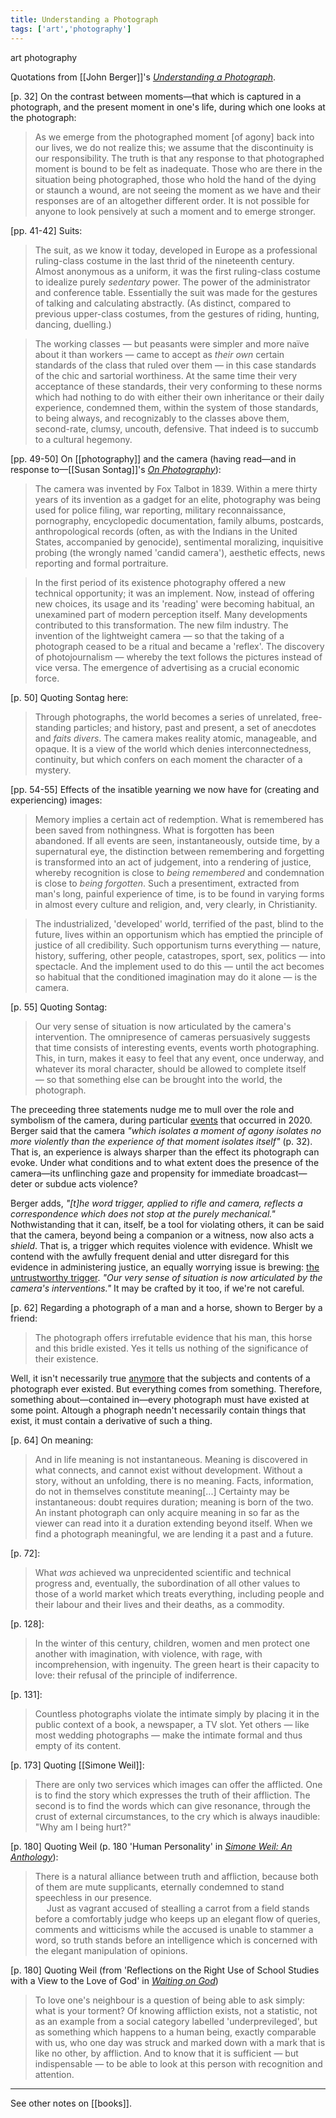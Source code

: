 ```yaml
---
title: Understanding a Photograph
tags: ['art','photography']
---
```


<NoteTag color="gray">art</NoteTag>
<NoteTag color="gray">photography</NoteTag>

Quotations from [[John Berger]]'s [*Understanding a Photograph*](https://www.worldcat.org/title/understanding-a-photograph/oclc/888677394).

[p. 32] On the contrast between moments—that which is captured in a photograph, and the present moment in one's life, during which one looks at the photograph:
> As we emerge from the photographed moment [of agony] back into our lives, we do not realize this; we assume that the discontinuity is our responsibility. The truth is that any response to that photographed moment is bound to be felt as inadequate. Those who are there in the situation being photographed, those who hold the hand of the dying or staunch a wound, are not seeing the moment as we have and their responses are of an altogether different order. It is not possible for anyone to look pensively at such a moment and to emerge stronger.

[pp. 41-42] Suits:
> The suit, as we know it today, developed in Europe as a professional ruling-class costume in the last thrid of the nineteenth century. Almost anonymous as a uniform, it was the first ruling-class costume to idealize purely *sedentary* power. The power of the administrator and conference table. Essentially the suit was made for the gestures of talking and calculating abstractly. (As distinct, compared to previous upper-class costumes, from the gestures of riding, hunting, dancing, duelling.)

> The working classes — but peasants were simpler and more naïve about it than workers — came to accept as *their own* certain standards of the class that ruled over them — in this case standards of the chic and sartorial worthiness. At the same time their very acceptance of these standards, their very conforming to these norms which had nothing to do with either their own inheritance or their daily experience, condemned them, within the system of those standards, to being always, and recognizably to the classes above them, second-rate, clumsy, uncouth, defensive. That indeed is to succumb to a cultural hegemony.

[pp. 49-50] On [[photography]] and the camera (having read—and in response to—[[Susan Sontag]]'s [*On Photography*](https://www.worldcat.org/title/on-photography/oclc/1140719673)):
> The camera was invented by Fox Talbot in 1839. Within a mere thirty years of its invention as a gadget for an elite, photography was being used for police filing, war reporting, military reconnaissance, pornography, encyclopedic documentation, family albums, postcards, anthropological records (often, as with the Indians in the United States, accompanied by genocide), sentimental moralizing, inquisitive probing (the wrongly named 'candid camera'), aesthetic effects, news reporting and formal portraiture.

> In the first period of its existence photography offered a new technical opportunity; it was an implement. Now, instead of offering new choices, its usage and its 'reading' were becoming habitual, an unexamined part of modern perception itself. Many developments contributed to this transformation. The new film industry. The invention of the lightweight camera — so that the taking of a photograph ceased to be a ritual and became a 'reflex'. The discovery of photojournalism — whereby the text follows the pictures instead of vice versa. The emergence of advertising as a crucial economic force.

[p. 50] Quoting Sontag here:
> Through photographs, the world becomes a series of unrelated, free-standing particles; and history, past and present, a set of anecdotes and *faits divers*. The camera makes reality atomic, manageable, and opaque. It is a view of the world which denies interconnectedness, continuity, but which confers on each moment the character of a mystery.

[pp. 54-55] Effects of the insatible yearning we now have for (creating and experiencing) images:
> Memory implies a certain act of redemption. What is remembered has been saved from nothingness. What is forgotten has been abandoned. If all events are seen, instantaneously, outside time, by a supernatural eye, the distinction between remembering and forgetting is transformed into an act of judgement, into a rendering of justice, whereby recognition is close to *being remembered* and condemnation is close to *being forgotten*. Such a presentiment, extracted from man's long, painful experience of time, is to be found in varying forms in almost every culture and religion, and, very clearly, in Christianity.

> The industrialized, 'developed' world, terrified of the past, blind to the future, lives within an opportunism which has emptied the principle of justice of all credibility. Such opportunism turns everything — nature, history, suffering, other people, catastropes, sport, sex, politics — into spectacle. And the implement used to do this — until the act becomes so habitual that the conditioned imagination may do it alone — is the camera.

[p. 55] Quoting Sontag:
> Our very sense of situation is now articulated by the camera's intervention. The omnipresence of cameras persuasively suggests that time consists of interesting events, events worth photographing. This, in turn, makes it easy to feel that any event, once underway, and whatever its moral character, should be allowed to complete itself — so that something else can be brought into the world, the photograph.

The preceeding three statements nudge me to mull over the role and symbolism of the camera, during particular [events](https://en.wikipedia.org/wiki/Police_brutality) that occurred in 2020. Berger said that the camera *"which isolates a moment of agony isolates no more violently than the experience of that moment isolates itself"* (p. 32). That is, an experience is always sharper than the effect its photograph can evoke. Under what conditions and to what extent does the presence of the camera—its unflinching gaze and propensity for immediate broadcast—deter or subdue acts violence?

Berger adds, *"[t]he word trigger, applied to rifle and camera, reflects a correspondence which does not stop at the purely mechanical."* Nothwistanding that it can, itself, be a tool for violating others, it can be said that the camera, beyond being a companion or a witness, now also acts a *shield*. That is, a trigger which requites violence with evidence. Whislt we contend with the awfully frequent denial and utter disregard for this evidence in administering justice, an equally worrying issue is brewing: [the untrustworthy trigger](https://en.wikipedia.org/wiki/Deepfake). *"Our very sense of situation is now articulated by the camera's interventions."* It may be crafted by it too, if we're not careful.

[p. 62] Regarding a photograph of a man and a horse, shown to Berger by a friend:
> The photograph offers irrefutable evidence that his man, this horse and this bridle existed. Yes it tells us nothing of the significance of their existence.

Well, it isn't necessarily true [anymore](https://en.wikipedia.org/wiki/Generative_adversarial_network) that the subjects and contents of a photograph ever existed. But everything comes from something. Therefore, something about—contained in—every photograph must have existed at some point. Altough a phograph needn't necessarily contain things that exist, it must contain a derivative of such a thing.

[p. 64] On meaning:
> And in life meaning is not instantaneous. Meaning is discovered in what connects, and cannot exist without development. Without a story, without an unfolding, there is no meaning. Facts, information, do not in themselves constitute meaning[...] Certainty may be instantaneous: doubt requires duration; meaning is born of the two. An instant photograph can only acquire meaning in so far as the viewer can read into it a duration extending beyond itself. When we find a photograph meaningful, we are lending it a past and a future.

[p. 72]:
> What *was* achieved wa unprecidented scientific and technical progress and, eventually, the subordination of all other values to those of a world market which treats everything, including people and their labour and their lives and their deaths, as a commodity.

[p. 128]:
> In the winter of this century, children, women and men protect one another with imagination, with violence, with rage, with incomprehension, with ingenuity. The green heart is their capacity to love: their refusal of the principle of indiferrence.

[p. 131]:
> Countless photographs violate the intimate simply by placing it in the public context of a book, a newspaper, a TV slot. Yet others — like most wedding photographs — make the intimate formal and thus empty of its content.

[p. 173] Quoting [[Simone Weil]]:
> There are only two services which images can offer the afflicted. One is to find the story which expresses the truth of their affliction. The second is to find the words which can give resonance, through the crust of external circumstances, to the cry which is always inaudible: "Why am I being hurt?"

[p. 180] Quoting Weil (p. 180 'Human Personality' in [*Simone Weil: An Anthology*](https://www.worldcat.org/title/simone-weil-an-anthology/oclc/1183436825)):

> There is a natural alliance between truth and affliction, because both of them are mute supplicants, eternally condemned to stand speechless in our presence. <br/> &emsp; Just as vagrant accused of stealling a carrot from a field stands before a comfortably judge who keeps up an elegant flow of queries, comments and witticisms while the accused is unable to stammer a word, so truth stands before an intelligence which is concerned with the elegant manipulation of opinions.

[p. 180] Quoting Weil (from 'Reflections on the Right Use of School Studies with a View to the Love of God' in [*Waiting on God*](https://www.worldcat.org/title/waiting-for-god/oclc/1224160468))
> To love one's neighbour is a question of being able to ask simply: what is your torment? Of knowing affliction exists, not a statistic, not as an example from a social category labelled 'underprevileged', but as something which happens to a human being, exactly comparable with us, who one day was struck and marked down with a mark that is like no other, by affliction. And to know that it is sufficient — but indispensable — to be able to look at this person with recognition and attention.

---

See other notes on [[books]].
